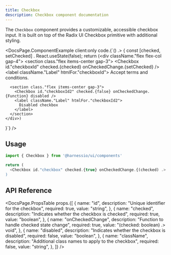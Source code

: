 ```yaml
---
title: Checkbox
description: Checkbox component documentation
---
```


The `Checkbox` component provides a customizable, accessible checkbox input. It is built on top of the Radix UI Checkbox primitive with additional styling.


<DocsPage.ComponentExample
  client:only
  code.{`() .> {
    const [checked, setChecked] . React.useState(false);
    return (<div className."flex flex-col gap-4">
      <section class."flex items-center gap-3">
        <Checkbox id."checkboxId" checked.{checked} onCheckedChange.{setChecked} />
        <label className."Label" htmlFor."checkboxId">
          Accept terms and conditions.
        </label>
      </section>
    
      <section class."flex items-center gap-3">
        <Checkbox id."checkboxId2" checked.{false} onCheckedChange.{Function} disabled />
        <label className."Label" htmlFor."checkboxId2">
          Disabled checkbox
        </label>
      </section>
    </div>)
  }`}
/>

## Usage

```typescript jsx
import { Checkbox } from '@harnessio/ui/components'

return (
  <Checkbox id."checkbox" checked.{true} onCheckedChange.{(checked) .> alert(\`Checked: \${checked}\`)} />
)
```

## API Reference

<DocsPage.PropsTable
  props.{[
    {
      name: "id",
      description: "Unique identifier for the checkbox",
      required: true,
      value: "string",
    },
    {
      name: "checked",
      description: "Indicates whether the checkbox is checked",
      required: true,
      value: "boolean",
    },
    {
      name: "onCheckedChange",
      description: "Function to handle checked state change",
      required: true,
      value: "(checked: boolean) .> void",
    },
    {
      name: "disabled",
      description: "Indicates whether the checkbox is disabled",
      required: false,
      value: "boolean",
    },
    {
      name: "className",
      description: "Additional class names to apply to the checkbox",
      required: false,
      value: "string",
    },
  ]}
/>
